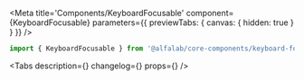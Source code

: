 

<Meta
    title='Components/KeyboardFocusable'
    component={KeyboardFocusable}
    parameters={{ previewTabs: { canvas: { hidden: true } } }}
/>

<!-- Docs -->

<ComponentHeader
    name='KeyboardFocusable'
    version={version}
    package='@alfalab/core-components/keyboard-focusable'
/>

```jsx
import { KeyboardFocusable } from '@alfalab/core-components/keyboard-focusable';
```

<Tabs
    description={<Description />}
    changelog={<Changelog />}
    props={<ArgsTable of={KeyboardFocusableTS} />}
/>
